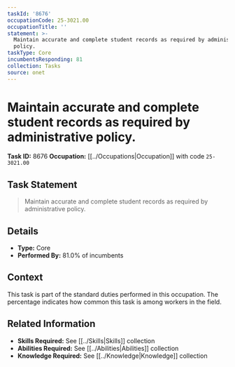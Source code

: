 ```yaml
---
taskId: '8676'
occupationCode: 25-3021.00
occupationTitle: ''
statement: >-
  Maintain accurate and complete student records as required by administrative
  policy.
taskType: Core
incumbentsResponding: 81
collection: Tasks
source: onet
---
```

# Maintain accurate and complete student records as required by administrative policy.

**Task ID:** 8676
**Occupation:** [[../Occupations|Occupation]] with code `25-3021.00`

## Task Statement

> Maintain accurate and complete student records as required by administrative policy.

## Details

- **Type:** Core
- **Performed By:** 81.0% of incumbents

## Context

This task is part of the standard duties performed in this occupation. The percentage indicates how common this task is among workers in the field.

## Related Information

- **Skills Required:** See [[../Skills|Skills]] collection
- **Abilities Required:** See [[../Abilities|Abilities]] collection
- **Knowledge Required:** See [[../Knowledge|Knowledge]] collection

